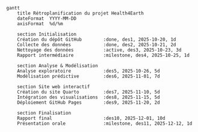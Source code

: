 ```mermaid
gantt
    title Rétroplanification du projet Health4Earth
    dateFormat  YYYY-MM-DD
    axisFormat  %d/%m

    section Initialisation
    Création du dépôt GitHub        :done, des1, 2025-10-20, 1d
    Collecte des données            :done, des2, 2025-10-21, 2d
    Nettoyage des données           :active, des3, 2025-10-23, 3d
    Rapport intermédiaire           :milestone, des4, 2025-10-25, 1d

    section Analyse & Modélisation
    Analyse exploratoire            :des5, 2025-10-26, 5d
    Modélisation prédictive         :des6, 2025-11-01, 7d

    section Site web interactif
    Création du site Quarto         :des7, 2025-11-10, 5d
    Intégration des visualisations  :des8, 2025-11-15, 5d
    Déploiement GitHub Pages        :des9, 2025-11-20, 2d

    section Finalisation
    Rapport final                   :des10, 2025-12-01, 10d
    Présentation orale              :milestone, des11, 2025-12-12, 1d
```